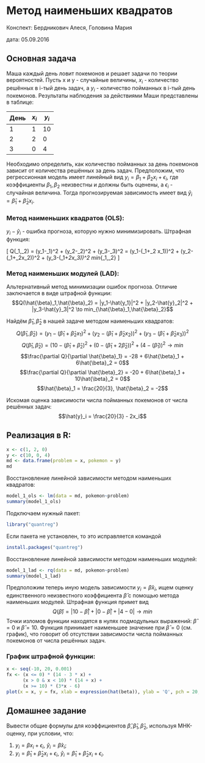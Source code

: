 # Метод наименьших квадратов {#ols_intro}

Конспект: Бердникович Алеся, Головина Мария

дата: 05.09.2016


## Основная задача
Маша каждый день ловит покемонов и решает задачи по теории вероятностей. Пусть x и y - случайные величины, $x_i$ - количество решённых в i-тый день задач, а $y_i$ - количество пойманных в i-тый день покемонов. Результаты наблюдения за действиями Маши представлены в таблице:

День|$x_i$|$y_i$
----|-----|-----
1   |1    |10
2   |2    |0
3   |0    |4

Необходимо определить, как количество пойманных за день покемонов зависит от количества решённых за день задач. Предположим, что регрессионная модель имеет линейный вид
$y_i = \beta_1+\beta_2 x_i + \epsilon_i$,
где коэффициенты $\beta_1, \beta_2$ неизвестны и должны быть оценены, а $\epsilon_i$ - случайная величина. Тогда прогнозируемая зависимость имеет вид $\hat{y}_i=\hat{\beta}_1+\hat{\beta}_2x_i$.

### Метод наименьших квадратов (OLS):


$y_i-\hat{y}_i$ - ошибка прогноза, которую нужно минимизировать. Штрафная функция:

\[
Q(\hat{\beta}_1,\hat{\beta}_2) = (y_1-\hat{y}_1)^2 + (y_2-\hat{y}_2)^2 + (y_3-\hat{y}_3)^2 = (y_1-(\hat{\beta}_1+\hat{\beta}_2 x_1))^2 + (y_2-(\hat{\beta}_1+\hat{\beta}_2x_2))^2 + (y_3-(\hat{\beta}_1+\hat{\beta}_2x_3))^2 \to min_{\hat{\beta}_1,\hat{\beta}_2}
\]

### Метод наименьших модулей (LAD):


Альтернативный метод минимизации ошибок прогноза. Отличие заключается в виде штрафной функции: $$Q(\hat{\beta}_1,\hat{\beta}_2) = |y_1-\hat{y_1}|^2 + |y_2-\hat{y}_2|^2 + |y_3-\hat{y}_3|^2 \to min_{\hat{\beta}_1,\hat{\beta}_2}$$


Найдём $\hat{\beta}_1,\hat{\beta}_2$ в нашей задаче методом наименьших квадратов:
$$Q(\hat{\beta}_1,\hat{\beta}_2) = (y_1-(\hat{\beta}_1+\hat{\beta}_2x_1)^2 + (y_2-(\hat{\beta}_1+\hat{\beta}_2x_2))^2 + (y_3-(\hat{\beta}_1+\hat{\beta}_2x_3))^2$$
$$Q(\hat{\beta}_1,\hat{\beta}_2) = (10-(\hat{\beta}_1+\hat{\beta}_2)^2 + (0-(\hat{\beta}_1+2\hat{\beta}_2))^2 + (4-(\hat{\beta}_1))^2 \to min$$
$$\frac{\partial Q}{\partial \hat{\beta}_1} = -28 + 6\hat{\beta}_1 + 6\hat{\beta}_2 = 0$$
$$\frac{\partial Q}{\partial \hat{\beta}_2} = -20 + 6\hat{\beta}_1 + 10\hat{\beta}_2 = 0$$
$$\hat{\beta}_1 = \frac{20}{3}, \hat{\beta}_2 = -2$$

Искомая оценка зависимости числа пойманных покемонов от числа решённых задач:
$$\hat{y}_i = \frac{20}{3} - 2x_i$$
\newpage

## Реализация в R:


```r
x <- c(1, 2, 0)
y <- c(10, 0, 4)
md <- data.frame(problem = x, pokemon = y)
md
```


Восстановление линейной зависимости методом наименьших квадратов:
```r
model_1_ols <- lm(data = md, pokemon~problem)
summary(model_1_ols)
```


Подключаем нужный пакет:
```r
library("quantreg")
```

Если пакета не установлен, то это исправляется командой
```r
install.packages("quantreg")
```




Восстановление линейной зависимости методом наименьших модулей:
```r
model_1_lad <- rq(data = md, pokemon~problem)
summary(model_1_lad)
```

Предположим теперь иную модель зависимости $y_i = \hat{\beta}x_i$, ищем оценку единственного неизвестного коэффициента $\hat{\beta}$ с помощью метода наименьших модулей. Штрафная функция примет вид
$$Q(\hat{\beta}) = |10-\hat{\beta}| + |0-\hat{\beta}| + |4-0| \to min$$
Точки изломов функции находятся в нулях подмодульных выражений: $\hat{\beta}=0$ и $\hat{\beta}=10$. Функция принимает наименьшее значение при $\hat{\beta}=0$ (см. график), что говорит об отсутствии зависимости числа пойманных покемонов от числа решённых задач.

### График штрафной функции:


```r
x <- seq(-10, 20, 0.001)
fx <- (x <= 0) * (14 - 3 * x) +
      (x > 0 & x < 10) * (14 + x) +
      (x >= 10) * (3*x - 6)
plot(x = x, y = fx, xlab = expression(hat(beta)), ylab = 'Q', pch = 20, col = 'orchid4')
```

## Домашнее задание

Вывести общие формулы для коэффициентов $\hat{\beta}, \hat{\beta}_1, \hat{\beta}_2$, используя МНК-оценку, при условии, что:

1. $y_i = \beta x_i + \epsilon_i, \  \hat{y}_i = \hat{\beta} x_i$;
2. $y_i = \hat{\beta}_1 + \hat{\beta}_2 x_i + \epsilon_i, \  \hat{y}_i = \hat{\beta}_1+\hat{\beta}_2 x_i + \epsilon_i$.
